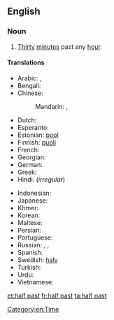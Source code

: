 {{also|half-past}}
==English==

===Noun===
{{en-noun|-}}

# [[thirty|Thirty]] [[minute]]s past any [[hour]].

====Translations====
{{trans-top|"half past one" as example of usage in other languages}}
* Arabic: {{t|ar|السَّاعَة وَالنِّصْف|tr=as-sāʿa wa-n-niṣf}}, {{t|ar|السَّاعَة الْوَاحِدَة وَالنِّصْف|tr=as-sāʿa l-wāḥida wa-n-niṣf}}
* Bengali: {{t|bn|সাড়ে|tr=ʃaɽe|sc=Beng}}
* Chinese:
*: Mandarin: {{t|cmn|[[一]][[點]][[半]]|sc=Hani}}, {{t|cmn|[[一]][[点]][[半]]|tr=yī diǎn bàn|sc=Hani}}
* Dutch: {{t|nl|half twee}}
* Esperanto: {{t|eo|la unua kaj duono}}
* Estonian: [[pool#Estonian|pool]] {{t+|et|kaks}}
* Finnish: [[puoli#Finnish|puoli]] {{t+|fi|kaksi}}
* French: {{t|fr|une heure et demie}}
* Georgian: {{t|ka|ნახევარი}}
* German: {{l|de|halb}} {{l|de|zwei}}
* Greek: {{t|el|και μισή}}
* Hindi: {{t|hi|डेढ़ बजा|tr=ḍeṛh bajā|sc=Deva}} (''irregular'')
{{trans-mid}}
* Indonesian: {{t|id|setengah dua}}
* Japanese: {{t|ja|一時半|tr=いちじはん, ichijihan|sc=Jpan}}
* Khmer: {{t+|km|កន្លះ|alt=ម៉ោងមួយកន្លះ|tr=maong muəy kɑnlah|sc=Khmr}}
* Korean: {{t|ko|한시 반|sc=Kore}}
* Maltese: {{t|mt|is-siegħa u nofs}}
* Persian: {{t|fa|ساعت یک و نیم|tr=sâ'at yek o nim|sc=fa-Arab}}
* Portuguese: {{t|pt|uma e meia}}
* Russian: {{t|ru|пол-второ́го|tr=pol-vtoróvo}}, {{l|ru|[[полови́на]] [[второй|второ́го]]|tr=polovína vtoróvo}}, {{l|ru|[[час]] [[три́дцать]]}}
* Spanish: {{l|es|una}} {{l|es|y}} {{l|es|media}}
* Swedish: [[halv#Swedish|halv]] {{t+|sv|två}}
* Turkish: {{t|tr|saat bir buçuk}}
* Urdu: {{t|ur|دیڑھ بجا|tr=ḍeṛh bajā|sc=ur-Arab}}
* Vietnamese: {{t|vi|một giờ rươi}}
{{trans-bottom}}

[[Category:en:Time]]

[[et:half past]]
[[fr:half past]]
[[ta:half past]]